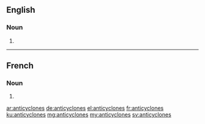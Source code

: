 ==English==

===Noun===
{{head|en}}

# {{plural of|anticyclone}}

----
==French==

===Noun===
{{head|fr|plural}}

# {{plural of|anticyclone|lang=fr}}

[[ar:anticyclones]]
[[de:anticyclones]]
[[el:anticyclones]]
[[fr:anticyclones]]
[[ku:anticyclones]]
[[mg:anticyclones]]
[[my:anticyclones]]
[[sv:anticyclones]]